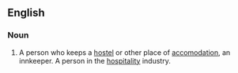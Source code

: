 ==English==
===Noun===
{{en-noun}}

#A person who keeps a [[hostel]] or other place of [[accomodation]], an innkeeper.  A person in the [[hospitality]] industry.